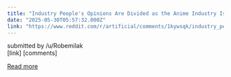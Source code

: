 ```yaml
---
title: "Industry People's Opinions Are Divided as the Anime Industry Is Facing a Big Decision Regarding AI"
date: "2025-05-30T05:57:32.000Z"
link: "https://www.reddit.com/r/artificial/comments/1kywsqk/industry_peoples_opinions_are_divided_as_the/"
---
```


submitted by    /u/Robemilak  
 [link]   [comments]

[Read more](https://www.reddit.com/r/artificial/comments/1kywsqk/industry_peoples_opinions_are_divided_as_the/)

